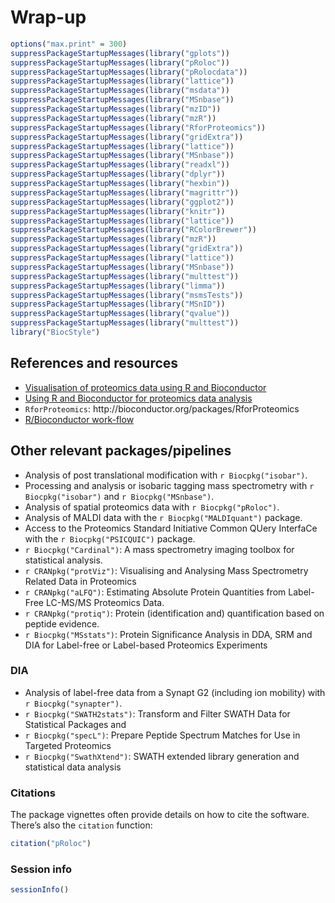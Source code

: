 # Wrap-up

```r
options("max.print" = 300)
suppressPackageStartupMessages(library("gplots"))
suppressPackageStartupMessages(library("pRoloc"))
suppressPackageStartupMessages(library("pRolocdata"))
suppressPackageStartupMessages(library("lattice"))
suppressPackageStartupMessages(library("msdata"))
suppressPackageStartupMessages(library("MSnbase"))
suppressPackageStartupMessages(library("mzID"))
suppressPackageStartupMessages(library("mzR"))
suppressPackageStartupMessages(library("RforProteomics"))
suppressPackageStartupMessages(library("gridExtra"))
suppressPackageStartupMessages(library("lattice"))
suppressPackageStartupMessages(library("MSnbase"))
suppressPackageStartupMessages(library("readxl"))
suppressPackageStartupMessages(library("dplyr"))
suppressPackageStartupMessages(library("hexbin"))
suppressPackageStartupMessages(library("magrittr"))
suppressPackageStartupMessages(library("ggplot2"))
suppressPackageStartupMessages(library("knitr"))
suppressPackageStartupMessages(library("lattice"))
suppressPackageStartupMessages(library("RColorBrewer"))
suppressPackageStartupMessages(library("mzR"))
suppressPackageStartupMessages(library("gridExtra"))
suppressPackageStartupMessages(library("lattice"))
suppressPackageStartupMessages(library("MSnbase"))
suppressPackageStartupMessages(library("multtest"))
suppressPackageStartupMessages(library("limma"))
suppressPackageStartupMessages(library("msmsTests"))
suppressPackageStartupMessages(library("MSnID"))
suppressPackageStartupMessages(library("qvalue"))
suppressPackageStartupMessages(library("multtest"))
library("BiocStyle")
```

## References and resources

* [Visualisation of proteomics data using R and Bioconductor](http://www.ncbi.nlm.nih.gov/pmc/articles/PMC4510819/)
* [Using R and Bioconductor for proteomics data analysis](http://arxiv.org/pdf/1305.6559v1.pdf)
* `RforProteomics`: http://bioconductor.org/packages/RforProteomics
* [R/Bioconductor work-flow](http://bioconductor.org/help/workflows/proteomics/)

## Other relevant packages/pipelines

- Analysis of post translational modification with `r Biocpkg("isobar")`.
- Processing and analysis or isobaric tagging mass spectrometry with
  `r Biocpkg("isobar")` and `r Biocpkg("MSnbase")`.
- Analysis of spatial proteomics data with `r Biocpkg("pRoloc")`.
- Analysis of MALDI data with the `r Biocpkg("MALDIquant")` package.
- Access to the Proteomics Standard Initiative Common QUery InterfaCe
  with the `r Biocpkg("PSICQUIC")` package.
- `r Biocpkg("Cardinal")`: A mass spectrometry imaging toolbox for
  statistical analysis.
- `r CRANpkg("protViz") `: Visualising and Analysing Mass Spectrometry
  Related Data in Proteomics
- `r CRANpkg("aLFQ")`: Estimating Absolute Protein Quantities from
  Label-Free LC-MS/MS Proteomics Data.
- `r CRANpkg("protiq")`: Protein (identification and) quantification
  based on peptide evidence.
- `r Biocpkg("MSstats")`: Protein Significance Analysis in DDA, SRM
  and DIA for Label-free or Label-based Proteomics Experiments


### DIA

- Analysis of label-free data from a Synapt G2 (including ion
  mobility) with `r Biocpkg("synapter")`.
- `r Biocpkg("SWATH2stats")`: Transform and Filter SWATH Data for
  Statistical Packages and
- `r Biocpkg("specL")`: Prepare Peptide Spectrum Matches for Use in
  Targeted Proteomics
- `r Biocpkg("SwathXtend")`: SWATH extended library generation and
  statistical data analysis

### Citations

The package vignettes often provide details on how to cite the
software.  There's also the `citation` function:

```r
citation("pRoloc")
```

### Session info

```r
sessionInfo()
```
